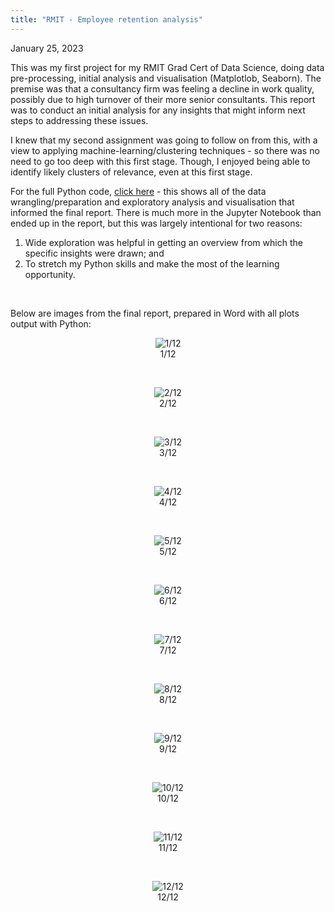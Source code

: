 ```yaml
---
title: "RMIT - Employee retention analysis"
---
```



January 25, 2023

This was my first project for my RMIT Grad Cert of Data Science, doing data pre-processing, initial analysis and visualisation (Matplotlob, Seaborn). The premise was that a consultancy firm was feeling a decline in work quality, possibly due to high turnover of their more senior consultants. This report was to conduct an initial analysis for any insights that might inform next steps to addressing these issues.

I knew that my second assignment was going to follow on from this, with a view to applying machine-learning/clustering techniques - so there was no need to go too deep with this first stage. Though, I enjoyed being able to identify likely clusters of relevance, even at this first stage.   

For the full Python code, [click here](images/RMIT-employee-retention-python.html){target="_blank"} - this shows all of the data wrangling/preparation and exploratory analysis and visualisation that informed the final report. There is much more in the Jupyter Notebook than ended up in the report, but this was largely intentional for two reasons:  

1. Wide exploration was helpful in getting an overview from which the specific insights were drawn; and
2. To stretch my Python skills and make the most of the learning opportunity. 


<br>

Below are images from the final report, prepared in Word with all plots output with Python:

<center>


![1/12](images/RMIT-employee-retention-report-page_01.jpeg)

<br>

![2/12](images/RMIT-employee-retention-report-page_02.jpeg)

<br>

![3/12](images/RMIT-employee-retention-report-page_03.jpeg)

<br>

![4/12](images/RMIT-employee-retention-report-page_04.jpeg)

<br>

![5/12](images/RMIT-employee-retention-report-page_05.jpeg)

<br>

![6/12](images/RMIT-employee-retention-report-page_06.jpeg)

<br>

![7/12](images/RMIT-employee-retention-report-page_07.jpeg)

<br>

![8/12](images/RMIT-employee-retention-report-page_08.jpeg)

<br>

![9/12](images/RMIT-employee-retention-report-page_09.jpeg)

<br>

![10/12](images/RMIT-employee-retention-report-page_10.jpeg)

<br>

![11/12](images/RMIT-employee-retention-report-page_11.jpeg)

<br>

![12/12](images/RMIT-employee-retention-report-page_12.jpeg)




</center>

